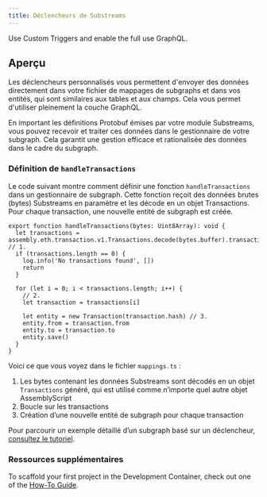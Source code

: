 ```yaml
---
title: Déclencheurs de Substreams
---
```


Use Custom Triggers and enable the full use GraphQL.

## Aperçu

Les déclencheurs personnalisés vous permettent d'envoyer des données directement dans votre fichier de mappages de subgraphs et dans vos entités, qui sont similaires aux tables et aux champs. Cela vous permet d'utiliser pleinement la couche GraphQL.

En important les définitions Protobuf émises par votre module Substreams, vous pouvez recevoir et traiter ces données dans le gestionnaire de votre subgraph. Cela garantit une gestion efficace et rationalisée des données dans le cadre du subgraph.

### Définition de `handleTransactions`

Le code suivant montre comment définir une fonction `handleTransactions` dans un gestionnaire de subgraph. Cette fonction reçoit des données brutes (bytes) Substreams en paramètre et les décode en un objet Transactions. Pour chaque transaction, une nouvelle entité de subgraph est créée.

```tsx
export function handleTransactions(bytes: Uint8Array): void {
  let transactions = assembly.eth.transaction.v1.Transactions.decode(bytes.buffer).transactions // 1.
  if (transactions.length == 0) {
    log.info('No transactions found', [])
    return
  }

  for (let i = 0; i < transactions.length; i++) {
    // 2.
    let transaction = transactions[i]

    let entity = new Transaction(transaction.hash) // 3.
    entity.from = transaction.from
    entity.to = transaction.to
    entity.save()
  }
}
```

Voici ce que vous voyez dans le fichier `mappings.ts` :

1. Les bytes contenant les données Substreams sont décodés en un objet `Transactions` généré, qui est utilisé comme n’importe quel autre objet AssemblyScript
2. Boucle sur les transactions
3. Création d’une nouvelle entité de subgraph pour chaque transaction

Pour parcourir un exemple détaillé d’un subgraph basé sur un déclencheur, [consultez le tutoriel](/sps/tutorial/).

### Ressources supplémentaires

To scaffold your first project in the Development Container, check out one of the [How-To Guide](/substreams/developing/dev-container/).

